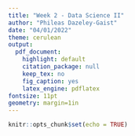 ```yaml
---
title: "Week 2 - Data Science II"
author: "Phileas Dazeley-Gaist"
date: "04/01/2022"
theme: cerulean
output:
  pdf_document:
    highlight: default
    citation_package: null
    keep_tex: no
    fig_caption: yes
    latex_engine: pdflatex
fontsize: 11pt
geometry: margin=1in
---
```


```r
knitr::opts_chunk$set(echo = TRUE)
```

